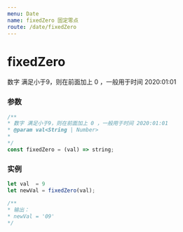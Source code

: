 ```yaml
---
menu: Date
name: fixedZero 固定零点
route: /date/fixedZero
---
```


# fixedZero
数字 满足小于9，则在前面加上 0 ，一般用于时间 2020:01:01

### 参数

```typescript
/**
* 数字 满足小于9，则在前面加上 0 ，一般用于时间 2020:01:01
* @param val<String | Number>
*
*/
const fixedZero = (val) => string;
```

### 实例

```javascript
let val  = 9
let newVal = fixedZero(val);

/**
* 输出：
* newVal = '09'
*/

```